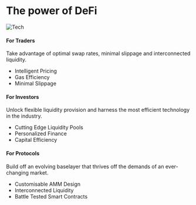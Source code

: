 # The power of DeFi
![Tech](https://user-images.githubusercontent.com/109503546/207840079-d2166d98-7006-4298-a0ed-0d3c6d1e4cd4.png)

####  For Traders 

Take advantage of optimal swap rates, minimal slippage and interconnected liquidity. 

* Intelligent Pricing
* Gas Efficiency 
* Minimal Slippage

####  For Investors 

Unlock flexible liquidity provision and harness the most efficient technology in the industry.

* Cutting Edge Liquidity Pools  
* Personalized Finance
* Capital Efficiency  
 

#### For Protocols 

Build off an evolving baselayer that thrives off the demands of an ever-changing market.

* Customisable AMM Design
* Interconnected Liquidity  
* Battle Tested Smart Contracts
